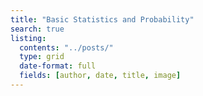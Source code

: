 ```yaml
---
title: "Basic Statistics and Probability"
search: true
listing: 
  contents: "../posts/"
  type: grid
  date-format: full
  fields: [author, date, title, image]
---
```


